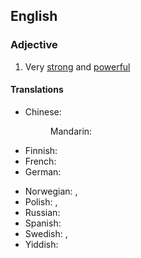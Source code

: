 ==English==

===Adjective===
{{head|en|adjective|head=as [[strong]] as an [[ox]]}}

# {{lb|en|simile}} Very [[strong]] and [[powerful]]

====Translations====
{{trans-top|very strong and powerful}}
* Chinese:
*: Mandarin: {{t-needed|cmn}}
* Finnish: {{t|fi|[[vahva]] [[kuin]] [[härkä]]}}
* French: {{t+|fr|fort comme un Turc}}
* German: {{t|de|stark wie ein Ochse}}
{{trans-mid}}
* Norwegian: {{t|no|sterk som en bjørn}}, {{t+|no|sterk som en okse}}
* Polish: {{t+|pl|mocny jak byk}}, {{t+|pl|silny jak byk}}
* Russian: {{t|ru|силён как бык}}
* Spanish: {{t-needed|es}}
* Swedish: {{t|sv|stark som en björn}}, {{t|sv|stark som en oxe}}
* Yiddish: {{t|yi|שטאַרק ווי אַ פֿערד}}
{{trans-bottom}}